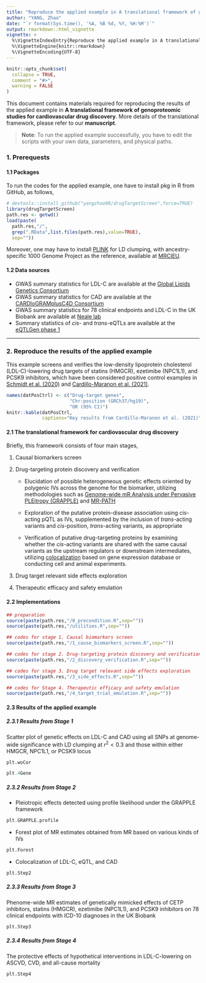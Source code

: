 ```yaml
---
title: "Reproduce the applied example in A translational framework of genoproteomic studies for cardiovascular drug discovery"
author: "YANG, Zhao"
date: "`r format(Sys.time(), '%A, %B %d, %Y, %H:%M')`"
output: rmarkdown::html_vignette
vignette: >
  %\VignetteIndexEntry{Reproduce the applied example in A translational framework of genoproteomic studies for cardiovascular drug discovery}
  %\VignetteEngine{knitr::rmarkdown}
  %\VignetteEncoding{UTF-8}
---
```


```r
knitr::opts_chunk$set(
  collapse = TRUE,
  comment = "#>",
  warning = FALSE
)
```

This document contains materials required for reproducing the results of the applied example in **A translational framework of genoproteomic studies for cardiovascular drug discovery**. More details of the translational framework, please refer to our **manuscript**. 

> **Note**: To run the applied example successfully, you have to edit the scripts with your own data, parameters, and physical paths.


### 1. Prerequests

#### 1.1 Packages

To run the codes for the applied example, one have to install \code{drugTargetScreen} pkg in R from GitHub, as follows,

```r
# devtools::install_github("yangzhao98/drugTargetScreen",force=TRUE)
library(drugTargetScreen)
path.res <- getwd()
load(paste(
  path.res,"/",
  grep(".RData",list.files(path.res),value=TRUE),
  sep=""))
```

Moreover, one may have to install [PLINK](https://www.cog-genomics.org/plink2/) for LD clumping, with ancestry-specific 1000 Genome Project as the reference, available at [MRCIEU](http://fileserve.mrcieu.ac.uk/ld/1kg.v3.tgz). 

#### 1.2 Data sources

- GWAS summary statistics for LDL-C are available at the [Global Lipids Genetics Consortium](https://csg.sph.umich.edu/willer/public/glgc-lipids2021/)
- GWAS summary statistics for CAD are available at the [CARDIoGRAMplusC4D Consortium](http://www.cardiogramplusc4d.org/data-downloads/)
- GWAS summary statistics for 78 clinical endpoints and LDL-C in the UK Biobank are available at [Neale lab](https://www.nealelab.is/uk-biobank)
- Summary statistics of *cis-* and *trans-*eQTLs are available at the [eQTLGen phase 1](https://www.eqtlgen.org/phase1.html)


---

### 2. Reproduce the results of the applied example

This example screens and verifies the low-density lipoprotein cholesterol (LDL-C)-lowering drug targets of statins (HMGCR), ezetimibe (NPC1L1), and PCSK9 inhibitors, which have been considered positive control examples in [Schmidt et al. (2020)](10.1038/s41467-020-16969-0) and [Cardillo-Maranon et al. (2021)](10.1038/s41467-021-25731-z). 


```r
names(datPosCtrl) <- c("Drug-target genes",
                       "Chr:position (GRCh37/hg19)",
                       "OR (95% CI)")
knitr::kable(datPosCtrl,
             captions="Key results from Cardillo-Maranon et al. (2021)")
```


#### 2.1 The translational framework for cardiovascular drug discovery

Briefly, this framework consists of four main stages, 

1. Causal biomarkers screen

2. Drug-targeting protein discovery and verification

    - Elucidation of possible heterogeneous genetic effects oriented by polygenic IVs across the genome for the biomarker, utilizing methodologies such as [Genome-wide mR Analysis under Pervasive PLEitropy (GRAPPLE)](https://github.com/jingshuw/GRAPPLE) and [MR-PATH](https://github.com/danieliong/MRPATH)

    - Exploration of the putative protein-disease association using *cis*-acting pQTL as IVs, supplemented by the inclusion of *trans*-acting variants and *cis*-position, *trans*-acting variants, as appropriate

    - Verification of putative drug-targeting proteins by examining whether the *cis*-acting variants are shared with the same causal variants as the upstream regulators or downstream intermediates, utilizing [colocalization](https://github.com/stephenslab/susieR) based on gene expression database or conducting cell and animal experiments. 

3. Drug target relevant side effects exploration

4. Therapeutic efficacy and safety emulation



#### 2.2 Implementations

```r
## preparation
source(paste(path.res,"/0_precondition.R",sep=""))
source(paste(path.res,"/utilities.R",sep=""))

## codes for stage 1. Causal biomarkers screen
source(paste(path.res,"/1_cause_biomarkers_screen.R",sep=""))

## codes for stage 2. Drug-targeting protein discovery and verification
source(paste(path.res,"/2_discovery_verification.R",sep=""))

## codes for stage 3. Drug target relevant side effects exploration
source(paste(path.res,"/3_side_effects.R",sep=""))

## codes for Stage 4. Therapeutic efficacy and safety emulation
source(paste(path.res,"/4_target_trial_emulation.R",sep=""))
```




#### 2.3 Results of the applied example

##### 2.3.1 Results from Stage 1

Scatter plot of genetic effects on LDL-C and CAD using all SNPs at genome-wide significance with LD clumping at $r^2<0.3$ and those within either HMGCR, NPC1L1, or PCSK9 locus

```r
plt.woCor
```

```r
plt.4Gene
```




##### 2.3.2 Results from Stage 2

- Pleiotropic effects detected using profile likelihood under the GRAPPLE framework

```r
plt.GRAPPLE.profile
```

- Forest plot of MR estimates obtained from MR based on various kinds of IVs

```r
plt.Forest
```

- Colocalization of LDL-C, eQTL, and CAD

```r
plt.Step2
```



##### 2.3.3 Results from Stage 3

Phenome-wide MR estimates of genetically mimicked effects of CETP inhibitors, statins (HMGCR), ezetimibe (NPC1L1), and PCSK9 inhibitors on 78 clinical endpoints with ICD-10 diagnoses in the UK Biobank 

```r
plt.Step3
```



##### 2.3.4 Results from Stage 4

The protective effects of hypothetical interventions in LDL-C-lowering on ASCVD, CVD, and all-cause mortality

```r
plt.Step4
```

